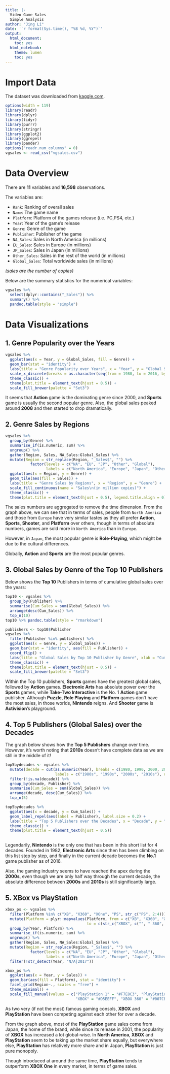 ```yaml
---
title: |-
  Video Game Sales
  Simple Analysis
author: "Jing Li"
date: '`r format(Sys.time(), "%B %d, %Y")`'
output:
  html_document:
    toc: yes
  html_notebook:
    theme: lumen
    toc: yes
---
```


# Import Data

The dataset was downloaded from [kaggle.com](https://www.kaggle.com/gregorut/videogamesales). 

```r
options(width = 119)
library(readr)
library(dplyr)
library(tidyr)
library(purrr)
library(stringr)
library(ggplot2)
library(ggrepel)
library(pander)
options("readr.num_columns" = 0)
vgsales <- read_csv("vgsales.csv")
```

# Data Overview

There are __11__ variables and __16,598__ observations.

The variables are:

* `Rank`: Ranking of overall sales
* `Name`: The game name
* `Platform`: Platform of the games release (i.e. PC,PS4, etc.)
* `Year`: Year of the game's release
* `Genre`: Genre of the game
* `Publisher`: Publisher of the game
* `NA_Sales`: Sales in North America (in millions)
* `EU_Sales`: Sales in Europe (in millions)
* `JP_Sales`: Sales in Japan (in millions)
* `Other_Sales`: Sales in the rest of the world (in millions)
* `Global_Sales`: Total worldwide sales (in millions)

_(sales are the number of copies)_

Below are the summary statistics for the numerical variables:

```r
vgsales %>% 
  select(dplyr::contains("_Sales")) %>% 
  summary() %>% 
  pandoc.table(style = "simple")
```

# Data Visualizations

## 1. Genre Popularity over the Years
```r
vgsales %>% 
  ggplot(aes(x = Year, y = Global_Sales, fill = Genre)) +
  geom_bar(stat = "identity") +
  labs(title = "Genre Popularity over Years", x = "Year", y = "Global Sales (in milion copies)") +
  scale_x_discrete(breaks = as.character(seq(from = 1980, to = 2016, by = 4))) +
  theme_classic() +
  theme(plot.title = element_text(hjust = 0.5)) +
  scale_fill_brewer(palette = "Set3")
```

It seems that __Action__ game is the dominating genre since 2000, and __Sports__ game is usually the second popular genre.
Also, the global sales peaked around __2008__ and then started to drop dramatically. 

## 2. Genre Sales by Regions

```r
vgsales %>% 
  group_by(Genre) %>% 
  summarise_if(is.numeric, sum) %>% 
  ungroup() %>% 
  gather(Region, Sales, NA_Sales:Global_Sales) %>% 
  mutate(Region = str_replace(Region, "_Sales$", "") %>% 
           factor(levels = c("NA", "EU", "JP", "Other", "Global"),
                  labels = c("North America", "Europe", "Japan", "Other", "Global"))) %>% 
  ggplot(aes(x = Region, y = Genre)) +
  geom_tile(aes(fill = Sales)) +
  labs(title = "Genre Sales by Regions", x = "Region", y = "Genre") +
  scale_fill_continuous(name = "Sales\n(in million copies)") +
  theme_classic() +
  theme(plot.title = element_text(hjust = 0.5), legend.title.align = 0)
```

The sales numbers are aggregated to remove the time dimension. From the graph above, we can see that in terms of sales, people from `North America` and those from `Europe` have very similar tastes as they all prefer __Action__, __Sports__, __Shooter__, and 
__Platform__ over others, though in terms of absolute numbers, games are sold more in `North America` than in `Europe`. 

However, in `Japan`, the most popular genre is __Role-Playing__, which might be due to the cultural differences.

Globally, __Action__ and __Sports__ are the most popular genres.

## 3. Global Sales by Genre of the Top 10 Publishers

Below shows the __Top 10__ Publishers in terms of cumulative global sales over the years:
```r
top10 <- vgsales %>% 
  group_by(Publisher) %>% 
  summarise(Cum_Sales = sum(Global_Sales)) %>% 
  arrange(desc(Cum_Sales)) %>% 
  top_n(10)
top10 %>% pandoc.table(style = "rmarkdown")
```

```r
publishers <- top10$Publisher
vgsales %>% 
  filter(Publisher %in% publishers) %>% 
  ggplot(aes(x = Genre, y = Global_Sales)) +
  geom_bar(stat = "identity", aes(fill = Publisher)) +
  coord_flip() +
  labs(title = "Global Sales by Top 10 Publisher by Genre", xlab = "Cumulative Global Sales") +
  theme_classic() +
  theme(plot.title = element_text(hjust = 0.5)) +
  scale_fill_brewer(palette = "Set3")
```

Within the Top 10 publishers, __Sports__ games have the greatest global sales, followed by __Action__ games. 
__Electronic Arts__ has absolute power over the __Sports__ games, while __Take-Two Interactive__ is the No. 1 __Action__
game publisher. Although __Puzzle__, __Role Playing__ and __Platform__ games don't have the most sales, in those worlds, 
__Nintendo__ reigns. And __Shooter__ game is __Activision__'s playground.

## 4. Top 5 Publishers (Global Sales) over the Decades

The graph below shows how the __Top 5 Publishers__ change over time. However, it's worth noting that __2010s__ doesn't have complete data as 
we are still in the middle of it!
```r
top5bydecades <- vgsales %>% 
  mutate(decade = cut(as.numeric(Year), breaks = c(1980, 1990, 2000, 2010, 2020), 
                      labels = c("1980s", "1990s", "2000s", "2010s"), ordered_result = TRUE)) %>% 
  filter(!is.na(decade)) %>% 
  group_by(decade, Publisher) %>% 
  summarise(Cum_Sales = sum(Global_Sales)) %>% 
  arrange(decade, desc(Cum_Sales)) %>% 
  top_n(5)

top5bydecades %>% 
  ggplot(aes(x = decade, y = Cum_Sales)) +
  geom_label_repel(aes(label = Publisher), label.size = 0.2) +
  labs(title = "Top 5 Publishers over the Decades", x = "Decade", y = "Cumulative Sales") +
  theme_classic() +
  theme(plot.title = element_text(hjust = 0.5))
  
```

Legendarily, __Nintendo__ is the only one that has been in this short list for 4 decades. Founded in 1982, __Electronic Arts__ since then has been climbing on this list step by step, and 
finally in the current decade becomes the __No.1__ game publisher as of 2016.

Also, the gaming industry seems to have reached the apex during the __2000s__, even though we are only half way through the current decade, the absolute difference between __2000s__ and __2010s__ is still significantly large.

## 5. XBox vs PlayStation

```r
xbox_ps <- vgsales %>% 
  filter(Platform %in% c("XB", "X360", "XOne", "PS", str_c("PS", 2:4))) %>% 
  mutate(Platform = plyr::mapvalues(Platform, from = c("XB", "X360", "XOne", "PS", str_c("PS", 2:4)),
                                    to = c(str_c("XBOX", c("", " 360", " One")), str_c("PlayStation ", 1:4)))) %>% 
  group_by(Year, Platform) %>% 
  summarise_if(is.numeric, sum) %>% 
  ungroup() %>% 
  gather(Region, Sales, NA_Sales:Global_Sales) %>% 
  mutate(Region = str_replace(Region, "_Sales$", "") %>% 
           factor(levels = c("NA", "EU", "JP", "Other", "Global"),
                  labels = c("North America", "Europe", "Japan", "Other", "Global"))) %>% 
  filter(!str_detect(Year, "N/A|2017"))

xbox_ps %>% 
  ggplot(aes(x = Year, y = Sales)) +
  geom_bar(aes(fill = Platform), stat = "identity") +
  facet_grid(Region~., scales = "free") +
  theme_minimal() +
  scale_fill_manual(values = c("PlayStation 1" = "#F7E8C3", "PlayStation 2" = "#EF7079", "PlayStation 3" = "#BF382A", "PlayStation 4" = "#683531", 
                               "XBOX" = "#D5EEFF", "XBOX 360" = "#007CB9", "XBOX One" = "#005689"))
```

As two very (if not the most) famous gaming consols, __XBOX__ and __PlayStation__ have been competing against each other for over a decade.

From the graph above, most of the __PlayStation__ game sales come from Japan, the home of the brand, while since its release in 2001, the popularity of 
__XBOX__ has increased a lot global-wise. In __North America__, __XBOX__ and __PlayStation__ seem to be taking up
the market share equally, but everywhere else, __PlayStation__ has relatively more share and in Japan, __PlayStation__ is just pure monopoly.

Though introduced at around the same time, __PlayStation__ tends to outperform __XBOX One__ in every market, in terms of game sales. 
